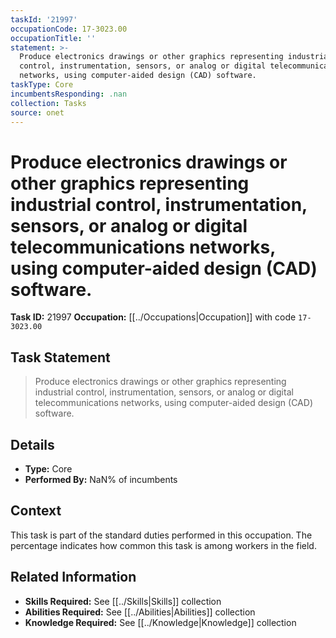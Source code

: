 ```yaml
---
taskId: '21997'
occupationCode: 17-3023.00
occupationTitle: ''
statement: >-
  Produce electronics drawings or other graphics representing industrial
  control, instrumentation, sensors, or analog or digital telecommunications
  networks, using computer-aided design (CAD) software.
taskType: Core
incumbentsResponding: .nan
collection: Tasks
source: onet
---
```

# Produce electronics drawings or other graphics representing industrial control, instrumentation, sensors, or analog or digital telecommunications networks, using computer-aided design (CAD) software.

**Task ID:** 21997
**Occupation:** [[../Occupations|Occupation]] with code `17-3023.00`

## Task Statement

> Produce electronics drawings or other graphics representing industrial control, instrumentation, sensors, or analog or digital telecommunications networks, using computer-aided design (CAD) software.

## Details

- **Type:** Core
- **Performed By:** NaN% of incumbents

## Context

This task is part of the standard duties performed in this occupation. The percentage indicates how common this task is among workers in the field.

## Related Information

- **Skills Required:** See [[../Skills|Skills]] collection
- **Abilities Required:** See [[../Abilities|Abilities]] collection
- **Knowledge Required:** See [[../Knowledge|Knowledge]] collection
